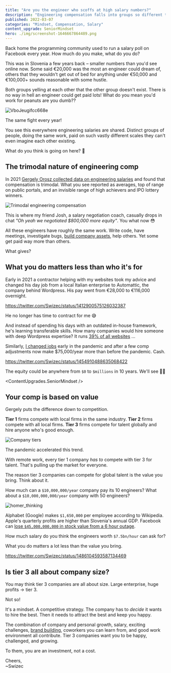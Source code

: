 ```yaml
---
title: "Are you the engineer who scoffs at high salary numbers?"
description: "Engineering compensation falls into groups so different that neither group even realizes the others exist. And they fight about it."
published: 2022-03-07
categories: "Mindset, Compensation, Salary"
content_upgrade: SeniorMindset
hero: ./img/screenshot-1646667864489.png
---
```



Back home the programming community used to run a salary poll on Facebook every year. How much do you make, what do you do?

This was in Slovenia a few years back – smaller numbers than you'd see online now. Some said €20,000 was the most an engineer could dream of, others that they wouldn't get out of bed for anything under €50,000 and €100,000+ sounds reasonable with some hustle.

Both groups yelling at each other that the other group doesn't exist. There is no way in hell an engineer could get paid lots! What do you mean you'd work for peanuts are you dumb??

![VboJeugifcc668e](./img/VboJeugifcc668e.gif)

The same fight every year!

You see this everywhere engineering salaries are shared. Distinct groups of people, doing the same work, paid on such vastly different scales they can't even imagine each other existing.

What do you think is going on here? 🤔

## The trimodal nature of engineering comp

In 2021 [Gergely Orosz collected data on engineering salaries](https://blog.pragmaticengineer.com/software-engineering-salaries-in-the-netherlands-and-europe/) and found that compensation is trimodal. What you see reported as averages, top of range on public portals, and an invisible range of high achievers and IPO lottery winners.

![Trimodal engineering compensation](./img/Trimodal-engineering-compensationj0jbb2.png)

This is where my friend Josh, a salary negotiation coach, casually drops in chat _"Oh yeah we negotiated $800,000 more equity"_. You what now 😳

All these engineers have roughly the same work. Write code, have meetings, investigate bugs, [build company assets](https://swizec.com/blog/why-engineers-are-worth-so-much/), help others. Yet some get paid way more than others.

What gives?

## What you do matters less than who it's for

Early in 2021 a contractor helping with my websites took my advice and changed his day job from a local Italian enterprise to Automattic, the company behind Wordpress. His pay went from €28,000 to €116,000 overnight.

https://twitter.com/Swizec/status/1412900575126032387

He no longer has time to contract for me 😅

And instead of spending his days with an outdated in-house framework, he's learning transferable skills. How many companies would hire someone with deep Wordpress expertise? It runs [39% of all websites](https://www.searchenginejournal.com/wordpress-powers-39-5-of-all-websites/391647/) ...

Similarly, [I changed jobs](https://swizec.com/blog/how-to-grow-as-a-senior-engineer-or-why-i-got-a-new-job/) early in the pandemic and after a few comp adjustments now make $75,000/year more than before the pandemic. Cash.

https://twitter.com/Swizec/status/1454910488635068422

The equity could be anywhere from `$0` to `$millions` in 10 years. We'll see 🤷‍♀️

<ContentUpgrades.SeniorMindset />

## Your comp is based on value

Gergely puts the difference down to competition.

**Tier 1** firms compete with local firms in the same industry. **Tier 2** firms compete with all local firms. **Tier 3** firms compete for talent globally and hire anyone who's good enough.

![Company tiers](./img/Company-tierse75ddg.png)

The pandemic accelerated this trend.

With remote work, every tier 1 company _has to_ compete with tier 3 for talent. That's pulling up the market for everyone.

The reason tier 3 companies can compete for global talent is the value you bring. Think about it.

How much can a `$10,000,000/year` company pay its 10 engineers? What about a `$10,000,000,000/year` company with 50 engineers?

![homer_thinking](giphy:homer_thinking)

Alphabet (Google) makes `$1,650,000` per employee according to Wikipedia. Apple's quarterly profits are higher than Slovenia's annual GDP. Facebook can [lose `$45,000,000,000` in stock value from a 6 hour outage](https://techcrunch.com/2021/10/04/facebook-stock-falls-as-global-outage-continues/).

How much salary do you think the engineers worth `$7.5bn/hour` can ask for?

What you do matters a lot less than the value you bring.

https://twitter.com/Swizec/status/1486104593587134469

## Is tier 3 all about company size?

You may think tier 3 companies are all about size. Large enterprise, huge profits -> tier 3.

Not so!

It's a mindset. A competitive strategy. The company has to _decide_ it wants to hire the best. Then it needs to attract the best and keep you happy.

The combination of company and personal growth, salary, exciting challenges, [brand building](https://swizec.com/blog/try-to-work-for-a-brand/), coworkers you can learn from, and good work environment all contribute. Tier 3 companies want you to be happy, challenged, and growing.

To them, you are an investment, not a cost.

Cheers,<br/>
~Swizec